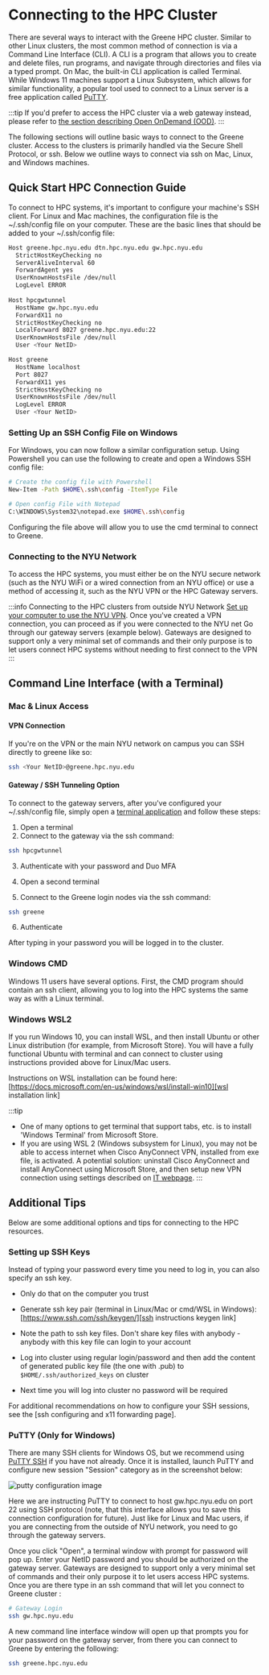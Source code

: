 
# Connecting to the HPC Cluster

There are several ways to interact with the Greene HPC cluster. Similar to other Linux clusters, the most common method of connection is via a Command Line Interface (CLI). A CLI is a program that allows you to create and delete files, run programs, and navigate through directories and files via a typed prompt. On Mac, the built-in CLI application is called Terminal. While Windows 11 machines support a Linux Subsystem, which allows for similar functionality, a popular tool used to connect to a Linux server is a free application called [PuTTY][putty link]. 

:::tip
If you'd prefer to access the HPC cluster via a web gateway instead, please refer to [the section describing Open OnDemand (OOD)](../09_ood/01_ood_intro.md).
:::

The following sections will outline basic ways to connect to the Greene cluster. Access to the clusters is primarily handled via the Secure Shell Protocol, or ssh. Below we outline ways to connect via ssh on Mac, Linux, and Windows machines.

## Quick Start HPC Connection Guide
To connect to HPC systems, it's important to configure your machine's SSH client. For Linux and Mac machines, the configuration file is the ~/.ssh/config file on your computer. These are the basic lines that should be added to your ~/.ssh/config file:
```sh
Host greene.hpc.nyu.edu dtn.hpc.nyu.edu gw.hpc.nyu.edu
  StrictHostKeyChecking no
  ServerAliveInterval 60
  ForwardAgent yes
  UserKnownHostsFile /dev/null
  LogLevel ERROR
 
Host hpcgwtunnel
  HostName gw.hpc.nyu.edu
  ForwardX11 no
  StrictHostKeyChecking no
  LocalForward 8027 greene.hpc.nyu.edu:22
  UserKnownHostsFile /dev/null
  User <Your NetID>

Host greene
  HostName localhost
  Port 8027
  ForwardX11 yes
  StrictHostKeyChecking no
  UserKnownHostsFile /dev/null
  LogLevel ERROR
  User <Your NetID>
```
### Setting Up an SSH Config File on Windows
For Windows, you can now follow a similar configuration setup. Using Powershell you can use the following to create and open a Windows SSH config file:
```sh
# Create the config file with Powershell
New-Item -Path $HOME\.ssh\config -ItemType File

# Open config File with Notepad
C:\WINDOWS\System32\notepad.exe $HOME\.ssh\config
```
Configuring the file above will allow you to use the cmd terminal to connect to Greene.

### Connecting to the NYU Network
To access the HPC systems, you must either be on the NYU secure network (such as the NYU WiFi or a wired connection from an NYU office) or use a method of accessing it, such as the NYU VPN or the HPC Gateway servers.

:::info Connecting to the HPC clusters from outside NYU Network
<Tabs>
  <TabItem value="VPN" label="VPN (Preferred)">
    [Set up your computer to use the NYU VPN][nyu vpn link]. Once you've created a VPN connection, you can proceed as if you were connected to the NYU net
  </TabItem>
  <TabItem value="Gateway" label="Gateway">
    Go through our gateway servers (example below). Gateways are designed to support only a very minimal set of commands and their only purpose is to let users connect HPC systems without needing to first connect to the VPN
  </TabItem>
</Tabs>
:::

## Command Line Interface (with a Terminal)

### Mac & Linux Access

#### VPN Connection
If you're on the VPN or the main NYU network on campus you can SSH directly to greene like so:

```sh
ssh <Your NetID>@greene.hpc.nyu.edu
```
 
#### Gateway / SSH Tunneling Option

To connect to the gateway servers, after you've configured your ~/.ssh/config file, simply open a [terminal application][apple terminal link] and follow these steps:

1. Open a terminal
2. Connect to the gateway via the ssh command:
```sh
ssh hpcgwtunnel
```
3. Authenticate with your password and Duo MFA

4. Open a second terminal
5. Connect to the Greene login nodes via the ssh command:
```sh
ssh greene
```
6. Authenticate

After typing in your password you will be logged in to the cluster.

### Windows CMD

Windows 11 users have several options. First, the CMD program should contain an ssh client, allowing you to log into the HPC systems the same way as with a Linux terminal.

### Windows WSL2

If you run Windows 10, you can install WSL, and then install Ubuntu or other Linux distribution (for example, from Microsoft Store). You will have a fully functional Ubuntu with terminal and can connect to cluster using instructions provided above for Linux/Mac users.

Instructions on WSL installation can be found here: [https://docs.microsoft.com/en-us/windows/wsl/install-win10][wsl installation link]

:::tip
-   One of many options to get terminal that support tabs, etc. is to install 'Windows Terminal' from Microsoft Store.
-   If you are using WSL 2 (Windows subsystem for Linux), you may not be able to access internet when Cisco AnyConnect VPN, installed from exe file, is activated. A potential solution: uninstall Cisco AnyConnect and install AnyConnect using Microsoft Store, and then setup new VPN connection using settings described on [IT webpage][install vpn on windows link].
:::

## Additional Tips
Below are some additional options and tips for connecting to the HPC resources.
### Setting up SSH Keys

Instead of typing your password every time you need to log in, you can also specify an ssh key.

-   Only do that on the computer you trust

-   Generate ssh key pair (terminal in Linux/Mac or cmd/WSL in Windows):
    [https://www.ssh.com/ssh/keygen/][ssh instructions keygen link]

-   Note the path to ssh key files. Don't share key files with anybody - anybody with this key file can login to your account

-   Log into cluster using regular login/password and then add the content of generated public key file (the one with .pub) to `$HOME/.ssh/authorized_keys` on cluster

-   Next time you will log into cluster no password will be required

For additional recommendations on how to configure your SSH sessions, see the \[ssh configuring and x11 forwarding page].

### PuTTY (Only for Windows)

There are many SSH clients for Windows OS, but we recommend using [PuTTY SSH][putty link] if you have not already. Once it is installed, launch PuTTY and configure new session "Session" category as in the screenshot below:

![putty configuration image](./static/putty_config.png)

Here we are instructing PuTTY to connect to host gw.hpc.nyu.edu on port 22 using SSH protocol (note, that this interface allows you to save this connection configuration for future). Just like for Linux and Mac users, if you are connecting from the outside of NYU network, you need to go through the gateway servers.

Once you click "Open", a terminal window with prompt for password will pop up. Enter your NetID password and you should be authorized on the gateway server. Gateways are designed to support only a very minimal set of commands and their only purpose it to let users access HPC systems. Once you are there type in an ssh command that will let you connect to Greene cluster :

```sh
# Gateway Login
ssh gw.hpc.nyu.edu
```

A new command line interface window will open up that prompts you for your password on the gateway server, from there you can connect to Greene by entering the following:

```sh
ssh greene.hpc.nyu.edu
```



[putty link]: https://www.chiark.greenend.org.uk/~sgtatham/putty/latest.html

[nyu vpn link]: https://www.nyu.edu/life/information-technology/infrastructure/network-services/vpn.html

[install vpn on windows link]: https://nyu.service-now.com/sp?sys_kb_id=6177d7031c811904bbcf4dc2835ec340&id=kb_article_view&sysparm_rank=3&sysparm_tsqueryId=9a07fee81b146410a54ffdd51a4bcb8e

[apple terminal link]: https://support.apple.com/guide/terminal/open-or-quit-terminal-apd5265185d-f365-44cb-8b09-71a064a42125/mac#:~:text=Open%20Terminal,%2C%20then%20double%2Dclick%20Terminal.

[wsl installation link]: https://docs.microsoft.com/en-us/windows/wsl/install-win10

[ssh instructions keygen link]: https://www.ssh.com/ssh/keygen/

